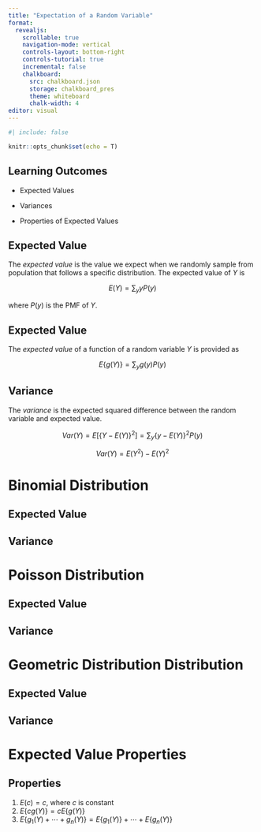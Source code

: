 ```yaml
---
title: "Expectation of a Random Variable"
format:
  revealjs:
    scrollable: true
    navigation-mode: vertical
    controls-layout: bottom-right
    controls-tutorial: true
    incremental: false 
    chalkboard:
      src: chalkboard.json
      storage: chalkboard_pres
      theme: whiteboard
      chalk-width: 4
editor: visual
---
```


```r
#| include: false

knitr::opts_chunk$set(echo = T)

```

## Learning Outcomes

-   Expected Values

-   Variances

-   Properties of Expected Values

## Expected Value

The *expected value* is the value we expect when we randomly sample from population that follows a specific distribution. The expected value of $Y$ is

$$
E(Y)=\sum_y yP(y)
$$

where $P(y)$ is the PMF of $Y$.

## Expected Value

The *expected value* of a function of a random variable $Y$ is provided as

$$
E\{g(Y)\} = \sum_y g(y)P(y)
$$

## Variance

The *variance* is the expected squared difference between the random variable and expected value.

$$
Var(Y)= E[\{Y-E(Y)\}^2]=\sum_y\{y-E(Y)\}^2P(y)
$$

$$
Var(Y) = E(Y^2) - E(Y)^2
$$

# Binomial Distribution

## Expected Value

## Variance

# Poisson Distribution

## Expected Value

## Variance

# Geometric Distribution Distribution

## Expected Value

## Variance

# Expected Value Properties

## Properties

1.  $E(c)=c$, where $c$ is constant
2.  $E\{cg(Y)\}=cE\{g(Y)\}$
3.  $E\{g_1(Y)+\cdots+g_n(Y)\}=E\{g_1(Y)\}+\cdots+E\{g_n(Y)\}$